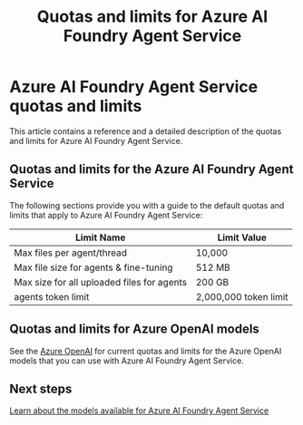 ﻿---
title: "Quotas and limits for Azure AI Foundry Agent Service"
description: Learn about the quotas and limits for when you use Azure AI Foundry Agent Service.
---

# Azure AI Foundry Agent Service quotas and limits

This article contains a reference and a detailed description of the quotas and limits for Azure AI Foundry Agent Service.

## Quotas and limits for the Azure AI Foundry Agent Service

The following sections provide you with a guide to the default quotas and limits that apply to Azure AI Foundry Agent Service:

| Limit Name | Limit Value |
|--|--|
| Max files per agent/thread | 10,000 |
| Max file size for agents & fine-tuning | 512 MB |
| Max size for all uploaded files for agents |200 GB |  
| agents token limit | 2,000,000 token limit |

## Quotas and limits for Azure OpenAI models

See the [Azure OpenAI](../openai/quotas-limits) for current quotas and limits for the Azure OpenAI models that you can use with Azure AI Foundry Agent Service. 

## Next steps

[Learn about the models available for Azure AI Foundry Agent Service](concepts\model-region-support)
